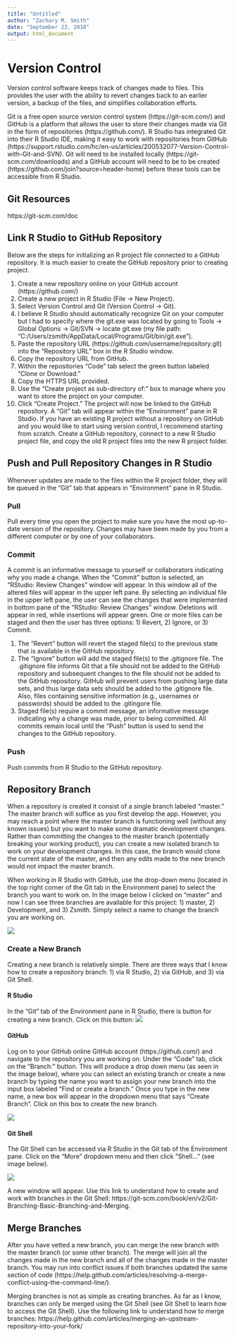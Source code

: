 ```yaml
---
title: "Untitled"
author: "Zachary M. Smith"
date: "September 23, 2018"
output: html_document
---
```


# Version Control

Version control software keeps track of changes made to files. This provides the user with the ability to revert changes back to an earlier version, a backup of the files, and simplifies collaboration efforts.

Git is a free open source version control system (https://git-scm.com/) and GitHub is a platform that allows the user to store their changes made via Git in the form of repositories (https://github.com/). R Studio has integrated Git into their R Studio IDE, making it easy to work with repositories from GitHub (https://support.rstudio.com/hc/en-us/articles/200532077-Version-Control-with-Git-and-SVN). Git will need to be installed locally (https://git-scm.com/downloads) and a GitHub account will need to be to be created (https://github.com/join?source=header-home) before these tools can be accessible from R Studio.

## Git Resources
https://git-scm.com/doc

## Link R Studio to GitHub Repository
Below are the steps for initializing an R project file connected to a GitHub repository. It is much easier to create the GitHub repository prior to creating project. 

1.	Create a new repository online on your GitHub account (https://github.com/)
2.	Create a new project in R Studio (File -> New Project).
3.	Select Version Control and Git (Version Control -> Git).
4.	I believe R Studio should automatically recognize Git on your computer but I had to specify where the git.exe was located by going to Tools -> Global Options -> Git/SVN -> locate git.exe (my file path: “C:/Users/zsmith/AppData/Local/Programs/Git/bin/git.exe”).
5.	Paste the repository URL (https://github.com/username/repository.git) into the “Repository URL” box in the R Studio window.
6.	Copy the repository URL from GitHub.
7.	Within the repositories “Code” tab select the green button labeled “Clone or Download.”
8.	Copy the HTTPS URL provided.
9.	Use the “Create project as sub-directory of:” box to manage where you want to store the project on your computer.
10.	Click “Create Project.” The project will now be linked to the GitHub repository. A “Git” tab will appear within the “Environment” pane in R Studio.
If you have an existing R project without a repository on GitHub and you would like to start using version control, I recommend starting from scratch. Create a GitHub repository, connect to a new R Studio project file, and copy the old R project files into the new R project folder.

## Push and Pull Repository Changes in R Studio

Whenever updates are made to the files within the R project folder, they will be queued in the “Git” tab that appears in “Environment” pane in R Studio. 

### Pull

Pull every time you open the project to make sure you have the most up-to-date version of the repository. Changes may have been made by you from a different computer or by one of your collaborators. 

### Commit

A commit is an informative message to yourself or collaborators indicating why you made a change. When the “Commit” button is selected, an “RStudio: Review Changes” window will appear. In this window all of the altered files will appear in the upper left pane. By selecting an individual file in the upper left pane, the user can see the changes that were implemented in bottom pane of the “RStudio: Review Changes” window. Deletions will appear in red, while insertions will appear green. One or more files can be staged and then the user has three options: 1) Revert, 2) Ignore, or 3) Commit. 

1.	The “Revert” button will revert the staged file(s) to the previous state that is available in the GitHub repository. 
2.	The “Ignore” button will add the staged file(s) to the .gitignore file. The .gitignore file informs Git that a file should not be added to the GitHub repository and subsequent changes to the file should not be added to the GitHub repository. GitHub will prevent users from pushing large data sets, and thus large data sets should be added to the .gitignore file. Also, files containing sensitive information (e.g., usernames or passwords) should be added to the .gitingore file.
3.	Staged file(s) require a commit message, an informative message indicating why a change was made, prior to being committed. All commits remain local until the “Push” button is used to send the changes to the GitHub repository.

### Push

Push commits from R Studio to the GitHub repository.

## Repository Branch

When a repository is created it consist of a single branch labeled “master.” The master branch will suffice as you first develop the app. However, you may reach a point where the master branch is functioning well (without any known issues) but you want to make some dramatic development changes. Rather than committing the changes to the master branch (potentially breaking your working product), you can create a new isolated branch to work on your development changes. In this case, the branch would clone the current state of the master, and then any edits made to the new branch would not impact the master branch.

When working in R Studio with GitHub, use the drop-down menu (located in the top right corner of the Git tab in the Environment pane) to select the branch you want to work on. In the image below I clicked on “master” and now I can see three branches are available for this project: 1) master, 2) Development, and 3) Zsmith. Simply select a name to change the branch you are working on.

![](images/version_control/switch_branch.png)

### Create a New Branch

Creating a new branch is relatively simple. There are three ways that I know how to create a repository branch: 1) via R Studio, 2) via GitHub, and 3) via Git Shell.

####	R Studio

In the “Git” tab of the Environment pane in R Studio, there is button for creating a new branch. Click on this button: ![](images/version_control/new_branch_button.png)


####	GitHub

Log on to your GitHub online GitHub account (https://github.com/) and navigate to the repository you are working on. Under the “Code” tab, click on the “Branch:” button. This will produce a drop down menu (as seen in the image below), where you can select an existing branch or create a new branch by typing the name you want to assign your new branch into the input box labeled “Find or create a branch.” Once you type in the new name, a new box will appear in the dropdown menu that says “Create Branch”. Click on this box to create the new branch.

![](images/version_control/rstudio_new_git_branch.png)

####	Git Shell

The Git Shell can be accessed via R Studio in the Git tab of the Environment pane. Click on the “More” dropdown menu and then click “Shell…” (see image below). 

![](images/version_control/git_shell.png)

A new window will appear. Use this link to understand how to create and work with branches in the Git Shell: https://git-scm.com/book/en/v2/Git-Branching-Basic-Branching-and-Merging.

##	Merge Branches

After you have vetted a new branch, you can merge the new branch with the master branch (or some other branch). The merge will join all the changes made in the new branch and all of the changes made in the master branch. You may run into conflict issues if both branches updated the same section of code (https://help.github.com/articles/resolving-a-merge-conflict-using-the-command-line/).

Merging branches is not as simple as creating branches. As far as I know, branches can only be merged using the Git Shell (see Git Shell to learn how to access the Git Shell). Use the following link to understand how to merge branches: https://help.github.com/articles/merging-an-upstream-repository-into-your-fork/ 



